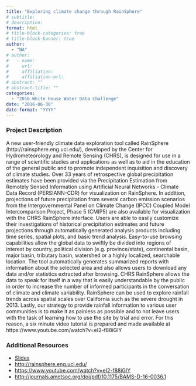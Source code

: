 ```yaml
---
title: "Exploring climate change through RainSphere"
# subtitle: 
# description: 
format: html
# title-block-categories: true
# title-block-banner: true
author: 
  - "NA"
# author:
#   - name: 
#     url: 
#     affiliation: 
#     affiliation-url:
# abstract: ""
# abstract-title: ""
categories: 
  - "2016 White House Water Data Challenge"
date: "2016-06-30"
date-format: "YYYY"
---
```


<!-- COMMENT
## params_NOTUSED-proj_title

#### Year: params_NOTUSED-year

#### Topics: params_NOTUSED-topics

#### Awards: params_NOTUSED-awards

#### Team Members: params_NOTUSED-team_members
UNCOMMENT -->

### Project Description

A new user-friendly climate data exploration tool called RainSphere (http://rainsphere.eng.uci.edu/), developed by the Center for Hydrometeorology and Remote Sensing (CHRS), is designed for use in a range of scientific studies and applications as well as to aid in the education of the general public and to promote independent inquisition and discovery of climate studies.
 Over 33 years of retrospective global precipitation estimates have been provided via the Precipitation Estimation from Remotely Sensed Information using Artificial Neural Networks - Climate Data Record (PERSIANN-CDR) for visualization on RainSphere. In addition, projections of future precipitation from several carbon emission scenarios from the Intergovernmental Panel on Climate Change (IPCC) Coupled Model Intercomparison Project, Phase 5 (CMIP5) are also available for visualization with the CHRS RainSphere interface.
 Users are able to easily customize their investigations of historical precipitation estimates and future projections through automatically generated analysis products including time series, spatial plots, and basic trend analysis. Easy-to-use browsing capabilities allow the global data to swiftly be divided into regions of interest by country, political division (e.g. province/state), continental basin, major basin, tributary basin, watershed or a highly localized, searchable location. The tool automatically generates summarized reports with information about the selected area and also allows users to download any data and/or statistics extracted after browsing. CHRS RainSphere allows the data to speak for itself in a way that is easily understandable by the public in order to increase the number of informed participants in the conversation of climate and climate variability. RainSphere can be used to explore rainfall trends across spatial scales over California such as the severe drought in 2013. 
 Lastly, our strategy to provide rainfall information to various user communities is to make it as painless as possible and to not leave users with the task of learning how to use the site by trial and error. For this reason, a six minute video tutorial is prepared and made available at https://www.youtube.com/watch?v=eI2-f88iGlY

### Additional Resources

- [Slides](https://drive.google.com/file/d/0B_SI-qUI02kYcXVzQ3BNN0Q4Mm8/view?usp=sharing)
- <http://rainsphere.eng.uci.edu/>
- <https://www.youtube.com/watch?v=eI2-f88iGlY>
- <http://journals.ametsoc.org/doi/pdf/10.1175/BAMS-D-16-0036.1>
